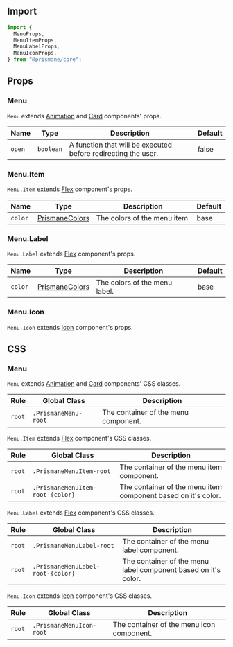 ## Import

```js
import {
  MenuProps,
  MenuItemProps,
  MenuLabelProps,
  MenuIconProps,
} from "@prismane/core";
```

## Props

### Menu

`Menu` extends [Animation](/docs/components-api/miscellaneous/animation-api) and [Card](/docs/components-api/data-display/card-api) components' props.

| Name   | Type      | Description                                                   | Default |
| ------ | --------- | ------------------------------------------------------------- | ------- |
| `open` | `boolean` | A function that will be executed before redirecting the user. | false   |

### Menu.Item

`Menu.Item` extends [Flex](/docs/components-api/layout/flex-api) component's props.

| Name    | Type                                                                | Description                  | Default |
| ------- | ------------------------------------------------------------------- | ---------------------------- | ------- |
| `color` | [PrismaneColors](/docs/getting-started/globals#prismanecolors-type) | The colors of the menu item. | base    |

### Menu.Label

`Menu.Label` extends [Flex](/docs/components-api/layout/flex-api) component's props.

| Name    | Type                                                                | Description                   | Default |
| ------- | ------------------------------------------------------------------- | ----------------------------- | ------- |
| `color` | [PrismaneColors](/docs/getting-started/globals#prismanecolors-type) | The colors of the menu label. | base    |

### Menu.Icon

`Menu.Icon` extends [Icon](/docs/components-api/data-display/icon-api) component's props.

## CSS

### Menu

`Menu` extends [Animation](/docs/components-api/miscellaneous/animation-api) and [Card](/docs/components-api/data-display/card-api) components' CSS classes.

| Rule   | Global Class         | Description                          |
| ------ | -------------------- | ------------------------------------ |
| `root` | `.PrismaneMenu-root` | The container of the menu component. |

`Menu.Item` extends [Flex](/docs/components-api/layout/flex-api) component's CSS classes.

| Rule   | Global Class                     | Description                                                   |
| ------ | -------------------------------- | ------------------------------------------------------------- |
| `root` | `.PrismaneMenuItem-root`         | The container of the menu item component.                     |
| `root` | `.PrismaneMenuItem-root-{color}` | The container of the menu item component based on it's color. |

`Menu.Label` extends [Flex](/docs/components-api/layout/flex-api) component's CSS classes.

| Rule   | Global Class                      | Description                                                    |
| ------ | --------------------------------- | -------------------------------------------------------------- |
| `root` | `.PrismaneMenuLabel-root`         | The container of the menu label component.                     |
| `root` | `.PrismaneMenuLabel-root-{color}` | The container of the menu label component based on it's color. |

`Menu.Icon` extends [Icon](/docs/components-api/data-display/icon-api) component's CSS classes.

| Rule   | Global Class             | Description                               |
| ------ | ------------------------ | ----------------------------------------- |
| `root` | `.PrismaneMenuIcon-root` | The container of the menu icon component. |
